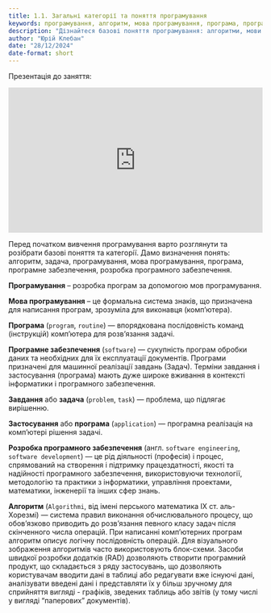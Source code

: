 ```yaml
---
title: 1.1. Загальні категорії та поняття програмування
keywords: програмування, алгоритм, мова програмування, програма, програмне забезпечення, розробка, блок-схеми, інформатика, додатки, задачі
description: "Дізнайтеся базові поняття програмування: алгоритми, мови програмування, програми та програмне забезпечення. Розкриємо суть розробки програмного забезпечення, ключових етапів створення програм і застосування алгоритмів у вирішенні задач."
author: "Юрій Клебан"
date: "28/12/2024"
date-format: short
---
```


::: {.callout-note}
Презентація до заняття:

<iframe src="https://1drv.ms/p/c/0a1340ba71b3f0aa/IQSq8LNxukATIIAKhBEAAAAAAchpo89BCfNqnG5fWpmVLOw?em=2&amp;wdAr=1.7777777777777777&amp;wdEaaCheck=0" width="100%" height="288px" frameborder="0">

This is an embedded <a target="_blank" href="https://office.com">Microsoft Office</a> presentation, powered by <a target="_blank" href="https://office.com/webapps">Office</a>.
</iframe>

:::

Перед початком вивчення програмування варто розглянути та розібрати базові поняття та категорії. Дамо визначення понять: алгоритм, задача, програмування, мова програмування, програма, програмне забезпечення, розробка програмного забезпечення.

**Програмування** – розробка програм за допомогою мов програмування.

**Мова програмування** – це формальна система знаків, що призначена для написання програм, зрозуміла для виконавця (комп’ютера).

**Програма** (`program`, `routine`) — впорядкована послідовність команд (інструкцій) комп'ютера для розв'язання задачі.

**Програмне забезпечення** (`software`) — сукупність програм обробки даних та необхідних для їх експлуатації документів. Програми призначені для машинної реалізації завдань (Задач). Терміни завдання і застосування (програма) мають дуже широке вживання в контексті інформатики і програмного забезпечення.

**Завдання** або **задача** (`problem`, `task`) — проблема, що підлягає вирішенню.

**Застосування** або **програма** (`application`) — програмна реалізація на комп'ютері рішення задачі.

**Розробка програмного забезпечення** (англ. `software engineering`, `software development`) — це рід діяльності (професія) і процес, спрямований на створення і підтримку працездатності, якості та надійності програмного забезпечення, використовуючи технології, методологію та практики з інформатики, управління проектами, математики, інженерії та інших сфер знань.

**Алгоритм** (`Algorithmi`, від імені перського математика IX ст. аль-Хорезмі) — система правил виконання обчислювального процесу, що обов'язково приводить до розв'язання певного класу задач після скінченного числа операцій. При написанні комп'ютерних програм алгоритм описує логічну послідовність операцій. Для візуального зображення алгоритмів часто використовують блок-схеми. Засоби швидкої розробки додатків (RAD) дозволяють створити програмний продукт, що складається з ряду застосувань, що дозволяють користувачам вводити дані в таблиці або редагувати вже існуючі дані, аналізувати введені дані і представляти їх у більш зручному для сприйняття вигляді - графіків, зведених таблиць або звітів (у тому числі у вигляді "паперових" документів).
